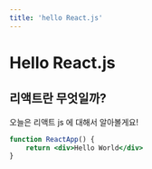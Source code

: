 ```yaml
---
title: 'hello React.js'
---
```


# Hello React.js

## 리액트란 무엇일까?

오늘은 리액트 js 에 대해서 알아볼게요!

```jsx
function ReactApp() {
	return <div>Hello World</div>
}
```
